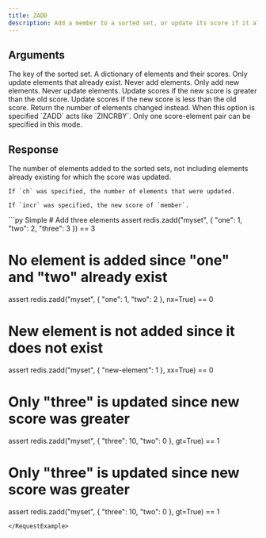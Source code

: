 ```yaml
---
title: ZADD
description: Add a member to a sorted set, or update its score if it already exists.
---
```



## Arguments 

<ParamField body="key" type="str" required>
  The key of the sorted set.
</ParamField>
<ParamField body="scores" type="Dict[str, float]" required>
  A dictionary of elements and their scores.
</ParamField>

<ParamField body="xx" type="bool">
    Only update elements that already exist. Never add elements.
</ParamField>
<ParamField body="nx" type="bool">
    Only add new elements. Never update elements.
</ParamField>
<ParamField body="gt" type="bool">
    Update scores if the new score is greater than the old score.
</ParamField>
<ParamField body="lt" type="bool">
    Update scores if the new score is less than the old score.
</ParamField>
<ParamField body="ch" type="bool">
    Return the number of elements changed instead.
</ParamField>
<ParamField body="incr" type="bool">
    When this option is specified `ZADD` acts like `ZINCRBY`. Only one score-element pair can be specified in this mode.
</ParamField>

## Response

<ResponseField type="int"  required>
    The number of elements added to the sorted sets, not including elements already existing for which the score was updated.

    If `ch` was specified, the number of elements that were updated.

    If `incr` was specified, the new score of `member`.
</ResponseField>

<RequestExample>
```py Simple
# Add three elements
assert redis.zadd("myset", {
    "one": 1,
    "two": 2,
    "three": 3
}) == 3

# No element is added since "one" and "two" already exist
assert redis.zadd("myset", {
    "one": 1,
    "two": 2
}, nx=True) == 0

# New element is not added since it does not exist
assert redis.zadd("myset", {
    "new-element": 1
}, xx=True) == 0

# Only "three" is updated since new score was greater
assert redis.zadd("myset", {
    "three": 10, "two": 0
}, gt=True) == 1

# Only "three" is updated since new score was greater
assert redis.zadd("myset", {
    "three": 10,
    "two": 0
}, gt=True) == 1
```
</RequestExample>
